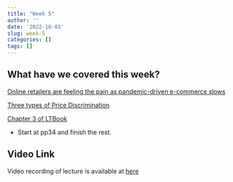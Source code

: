 ```yaml
---
title: "Week 5"
author: ''
date: '2022-10-03'
slug: week-5
categories: []
tags: []
---
```


## What have we covered this week?

[Online retailers are feeling the pain as pandemic-driven e-commerce slows](https://www.npr.org/2022/07/15/1111658475/online-retailers-are-feeling-the-pain-as-pandemic-driven-e-commerce-slows)

[Three types of Price Discrimination](/pdf/3typePriceDiscrimination.pdf)

[Chapter 3 of LTBook](/pdf/laudon-traver_ec16_ppt_ch03.pdf)

- Start at pp34 and finish the rest.

## Video Link

Video recording of lecture is available at [here](https://ksu.zoom.us/rec/play/IBtITUtvq-ARKT9CFkSW_wss_w7hjHGNRpz5oxUWog1CbcuvNBdFBJrpe13VnM2qb6fs7wIg-dD1egh8.juUI-5O3vDndBqVe?continueMode=true&_x_zm_rtaid=aJuATM4YQySd0lz7TM2CnQ.1665457225343.f349517636c6b124c1a4c078c6523aad&_x_zm_rhtaid=698)
